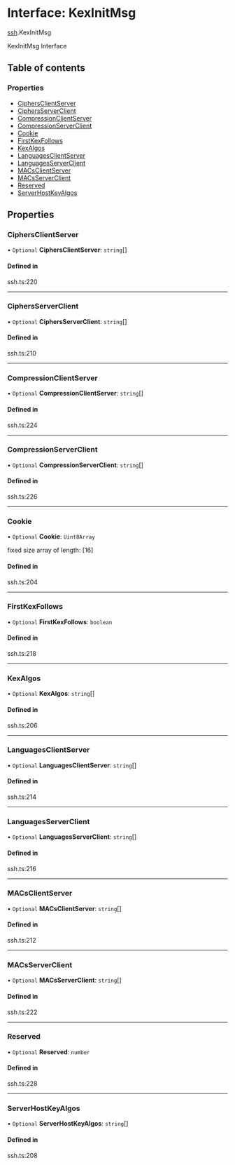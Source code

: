 # Interface: KexInitMsg

[ssh](/templates/protocols/javascript/modules/ssh).KexInitMsg

KexInitMsg Interface

## Table of contents

### Properties

- [CiphersClientServer](/templates/protocols/javascript/modules/ssh.KexInitMsg#ciphersclientserver)
- [CiphersServerClient](/templates/protocols/javascript/modules/ssh.KexInitMsg#ciphersserverclient)
- [CompressionClientServer](/templates/protocols/javascript/modules/ssh.KexInitMsg#compressionclientserver)
- [CompressionServerClient](/templates/protocols/javascript/modules/ssh.KexInitMsg#compressionserverclient)
- [Cookie](/templates/protocols/javascript/modules/ssh.KexInitMsg#cookie)
- [FirstKexFollows](/templates/protocols/javascript/modules/ssh.KexInitMsg#firstkexfollows)
- [KexAlgos](/templates/protocols/javascript/modules/ssh.KexInitMsg#kexalgos)
- [LanguagesClientServer](/templates/protocols/javascript/modules/ssh.KexInitMsg#languagesclientserver)
- [LanguagesServerClient](/templates/protocols/javascript/modules/ssh.KexInitMsg#languagesserverclient)
- [MACsClientServer](/templates/protocols/javascript/modules/ssh.KexInitMsg#macsclientserver)
- [MACsServerClient](/templates/protocols/javascript/modules/ssh.KexInitMsg#macsserverclient)
- [Reserved](/templates/protocols/javascript/modules/ssh.KexInitMsg#reserved)
- [ServerHostKeyAlgos](/templates/protocols/javascript/modules/ssh.KexInitMsg#serverhostkeyalgos)

## Properties

### CiphersClientServer

• `Optional` **CiphersClientServer**: `string`[]

#### Defined in

ssh.ts:220

___

### CiphersServerClient

• `Optional` **CiphersServerClient**: `string`[]

#### Defined in

ssh.ts:210

___

### CompressionClientServer

• `Optional` **CompressionClientServer**: `string`[]

#### Defined in

ssh.ts:224

___

### CompressionServerClient

• `Optional` **CompressionServerClient**: `string`[]

#### Defined in

ssh.ts:226

___

### Cookie

• `Optional` **Cookie**: `Uint8Array`

fixed size array of length: [16]

#### Defined in

ssh.ts:204

___

### FirstKexFollows

• `Optional` **FirstKexFollows**: `boolean`

#### Defined in

ssh.ts:218

___

### KexAlgos

• `Optional` **KexAlgos**: `string`[]

#### Defined in

ssh.ts:206

___

### LanguagesClientServer

• `Optional` **LanguagesClientServer**: `string`[]

#### Defined in

ssh.ts:214

___

### LanguagesServerClient

• `Optional` **LanguagesServerClient**: `string`[]

#### Defined in

ssh.ts:216

___

### MACsClientServer

• `Optional` **MACsClientServer**: `string`[]

#### Defined in

ssh.ts:212

___

### MACsServerClient

• `Optional` **MACsServerClient**: `string`[]

#### Defined in

ssh.ts:222

___

### Reserved

• `Optional` **Reserved**: `number`

#### Defined in

ssh.ts:228

___

### ServerHostKeyAlgos

• `Optional` **ServerHostKeyAlgos**: `string`[]

#### Defined in

ssh.ts:208
